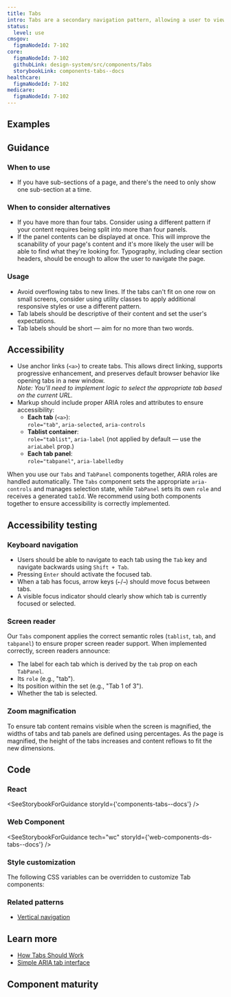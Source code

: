 ```yaml
---
title: Tabs
intro: Tabs are a secondary navigation pattern, allowing a user to view only the content they're interested in. They build upon a real world metaphor, and the selected state simulates a folder being physically in front of others in the group.
status:
  level: use
cmsgov:
  figmaNodeId: 7-102
core:
  figmaNodeId: 7-102
  githubLink: design-system/src/components/Tabs
  storybookLink: components-tabs--docs
healthcare:
  figmaNodeId: 7-102
medicare:
  figmaNodeId: 7-102
---
```


## Examples

<StorybookExample componentName="tabs" storyId="components-tabs--default" minHeight={400} />

## Guidance

### When to use

- If you have sub-sections of a page, and there's the need to only show one sub-section at a time.

### When to consider alternatives

- If you have more than four tabs. Consider using a different pattern if your content requires being split into more than four panels.
- If the panel contents can be displayed at once. This will improve the scanability of your page's content and it's more likely the user will be able to find what they're looking for. Typography, including clear section headers, should be enough to allow the user to navigate the page.

### Usage

- Avoid overflowing tabs to new lines. If the tabs can't fit on one row on small screens, consider using utility classes to apply additional responsive styles or use a different pattern.
- Tab labels should be descriptive of their content and set the user's expectations.
- Tab labels should be short — aim for no more than two words.

## Accessibility

- Use anchor links (`<a>`) to create tabs. This allows direct linking, supports progressive enhancement, and preserves default browser behavior like opening tabs in a new window.  
  *Note: You’ll need to implement logic to select the appropriate tab based on the current URL.*
- Markup should include proper ARIA roles and attributes to ensure accessibility:
  - **Each tab** (`<a>`):  
    `role="tab"`, `aria-selected`, `aria-controls`
  - **Tablist container**:  
    `role="tablist"`, `aria-label` (not applied by default — use the `ariaLabel` prop.)
  - **Each tab panel**:  
    `role="tabpanel"`, `aria-labelledby`

<Alert heading="Use Tabs and TabPanel Together">
  When you use our <code>Tabs</code> and <code>TabPanel</code> components together, ARIA roles are handled automatically. The <code>Tabs</code> component sets the appropriate <code>aria-controls</code> and manages selection state, while <code>TabPanel</code> sets its own <code>role</code> and receives a generated <code>tabId</code>. We recommend using both components together to ensure accessibility is correctly implemented.
</Alert>

## Accessibility testing

### Keyboard navigation

- Users should be able to navigate to each tab using the `Tab` key and navigate backwards using `Shift + Tab`.
- Pressing `Enter` should activate the focused tab.
- When a tab has focus, arrow keys (`←`/`→`) should move focus between tabs.
- A visible focus indicator should clearly show which tab is currently focused or selected.

### Screen reader

Our `Tabs` component applies the correct semantic roles (`tablist`, `tab`, and `tabpanel`) to ensure proper screen reader support.
When implemented correctly, screen readers announce:
- The label for each tab which is derived by the `tab` prop on each `TabPanel`.
- Its `role` (e.g., "tab").
- Its position within the set (e.g., "Tab 1 of 3").
- Whether the tab is selected.

### Zoom magnification

To ensure tab content remains visible when the screen is magnified, the widths of tabs and tab panels are defined using percentages. As the page is magnified, the height of the tabs increases and content reflows to fit the new dimensions.

## Code

### React

<SeeStorybookForGuidance storyId={'components-tabs--docs'} />

### Web Component

<SeeStorybookForGuidance tech="wc" storyId={'web-components-ds-tabs--docs'} />

### Style customization

The following CSS variables can be overridden to customize Tab components:

<ComponentThemeOptions componentname="tabs" />


### Related patterns

- [Vertical navigation](/components/vertical-nav/)

## Learn more

- [How Tabs Should Work](https://24ways.org/2015/how-tabs-should-work/)
- [Simple ARIA tab interface](http://heydonworks.com/practical_aria_examples/#tab-interface)

## Component maturity

<MaturityChecklist
  a11yStandards={true}
  color={true}
  forcedColors={true}
  screenReaders={true}
  keyboardNavigable={true}
  storybook={true}
  responsive={false}
  spanish={null}
  completeUiKit={false}
  responsiveUiKit={false}
  tokensInCode={true}
  tokensInSketch={true}
/>
